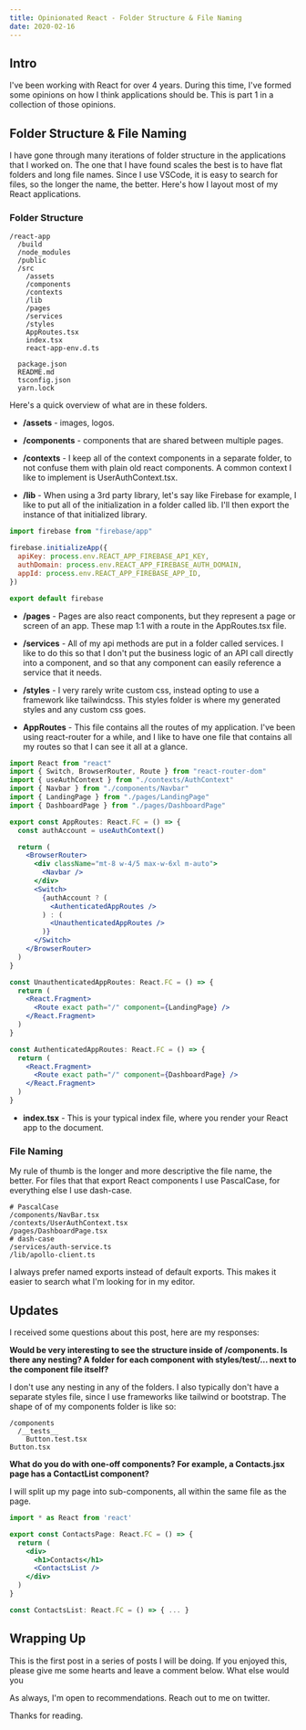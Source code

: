 ```yaml
---
title: Opinionated React - Folder Structure & File Naming
date: 2020-02-16
---
```


## Intro

I've been working with React for over 4 years. During this time, I've formed some opinions on how I think applications should be. This is part 1 in a collection of those opinions.

## Folder Structure & File Naming

I have gone through many iterations of folder structure in the applications that I worked on. The one that I have found scales the best is to have flat folders and long file names. Since I use VSCode, it is easy to search for files, so the longer the name, the better. Here's how I layout most of my React applications.

### Folder Structure

```
/react-app
  /build
  /node_modules
  /public
  /src
    /assets
    /components
    /contexts
    /lib
    /pages
    /services
    /styles
    AppRoutes.tsx
    index.tsx
    react-app-env.d.ts

  package.json
  README.md
  tsconfig.json
  yarn.lock
```

Here's a quick overview of what are in these folders.

- **/assets** - images, logos.

- **/components** - components that are shared between multiple pages.

- **/contexts** - I keep all of the context components in a separate folder, to not confuse them with plain old react components. A common context I like to implement is UserAuthContext.tsx.

- **/lib** - When using a 3rd party library, let's say like Firebase for example, I like to put all of the initialization in a folder called lib. I'll then export the instance of that initialized library.

```jsx
import firebase from "firebase/app"

firebase.initializeApp({
  apiKey: process.env.REACT_APP_FIREBASE_API_KEY,
  authDomain: process.env.REACT_APP_FIREBASE_AUTH_DOMAIN,
  appId: process.env.REACT_APP_FIREBASE_APP_ID,
})

export default firebase
```

- **/pages** - Pages are also react components, but they represent a page or screen of an app. These map 1:1 with a route in the AppRoutes.tsx file.

- **/services** - All of my api methods are put in a folder called services. I like to do this so that I don't put the business logic of an API call directly into a component, and so that any component can easily reference a service that it needs.

- **/styles** - I very rarely write custom css, instead opting to use a framework like tailwindcss. This styles folder is where my generated styles and any custom css goes.

- **AppRoutes** - This file contains all the routes of my application. I've been using react-router for a while, and I like to have one file that contains all my routes so that I can see it all at a glance.

```jsx
import React from "react"
import { Switch, BrowserRouter, Route } from "react-router-dom"
import { useAuthContext } from "./contexts/AuthContext"
import { Navbar } from "./components/Navbar"
import { LandingPage } from "./pages/LandingPage"
import { DashboardPage } from "./pages/DashboardPage"

export const AppRoutes: React.FC = () => {
  const authAccount = useAuthContext()

  return (
    <BrowserRouter>
      <div className="mt-8 w-4/5 max-w-6xl m-auto">
        <Navbar />
      </div>
      <Switch>
        {authAccount ? (
          <AuthenticatedAppRoutes />
        ) : (
          <UnauthenticatedAppRoutes />
        )}
      </Switch>
    </BrowserRouter>
  )
}

const UnauthenticatedAppRoutes: React.FC = () => {
  return (
    <React.Fragment>
      <Route exact path="/" component={LandingPage} />
    </React.Fragment>
  )
}

const AuthenticatedAppRoutes: React.FC = () => {
  return (
    <React.Fragment>
      <Route exact path="/" component={DashboardPage} />
    </React.Fragment>
  )
}
```

- **index.tsx** - This is your typical index file, where you render your React app to the document.

### File Naming

My rule of thumb is the longer and more descriptive the file name, the better. For files that that export React components I use PascalCase, for everything else I use dash-case.

```
# PascalCase
/components/NavBar.tsx
/contexts/UserAuthContext.tsx
/pages/DashboardPage.tsx
# dash-case
/services/auth-service.ts
/lib/apollo-client.ts
```

I always prefer named exports instead of default exports. This makes it easier to search what I'm looking for in my editor.

## Updates

I received some questions about this post, here are my responses:

**Would be very interesting to see the structure inside of /components. Is there any nesting? A folder for each component with styles/test/... next to the component file itself?**

I don't use any nesting in any of the folders. I also typically don't have a separate styles file, since I use frameworks like tailwind or bootstrap. The shape of of my components folder is like so:

```
/components
  /__tests__
    Button.test.tsx
Button.tsx
```

**What do you do with one-off components? For example, a Contacts.jsx page has a ContactList component?**

I will split up my page into sub-components, all within the same file as the page.

```jsx
import * as React from 'react'

export const ContactsPage: React.FC = () => {
  return (
    <div>
      <h1>Contacts</h1>
      <ContactsList />
    </div>
  )
}

const ContactsList: React.FC = () => { ... }
```

## Wrapping Up

This is the first post in a series of posts I will be doing. If you enjoyed this, please give me some hearts and leave a comment below. What else would you

As always, I'm open to recommendations. Reach out to me on twitter.

Thanks for reading.
